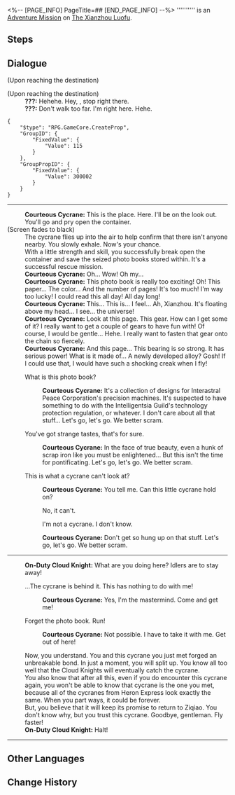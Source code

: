 <%-- [PAGE_INFO]
PageTitle=##
[END_PAGE_INFO] --%>
{{Stub|Dialogue.}}
{{Mission Infobox
|id            = 4040203
|title         = 
|image         = <!--Mission .png-->
|type          = Adventure
|event_name    = 
|chapter       = 
|requirements  = {{cx}}<!--Hidden Mission ID 4040202--> completed
|summary       = <!--official mission summary from Fate's Atlas-->
|characters    = Courteous Cycrane; On-Duty Cloud Knight; Trailblazer
|startLocation = [[The Xianzhou Luofu]] - [[Cloudford]]
|world         = The Xianzhou Luofu
|area          = Cloudford
|prev          = 
|next          = 
|rewards       = Adventure Log*2; Strale*10
}}
'''''''''' is an [[Adventure Mission]] on [[The Xianzhou Luofu]].

==Steps==


<!--
==Gameplay Notes==

--><!--
==Trial Character==

-->
==Dialogue==
{{Stub Dialogue}}
;(Upon reaching the destination)

;(Upon reaching the destination)
:'''???:''' Hehehe. Hey, {{MC|f=beautiful|m=handsome}}, stop right there.
:'''???:''' Don't walk too far. I'm right here. Hehe.
<pre>{
	"$type": "RPG.GameCore.CreateProp",
	"GroupID": {
		"FixedValue": {
			"Value": 115
		}
	},
	"GroupPropID": {
		"FixedValue": {
			"Value": 300002
		}
	}
}</pre>
----
:'''Courteous Cycrane:''' This is the place. Here. I'll be on the look out. You'll go and pry open the container.
;(Screen fades to black)
:The cycrane flies up into the air to help confirm that there isn't anyone nearby. You slowly exhale. Now's your chance.
:With a little strength and skill, you successfully break open the container and save the seized photo books stored within. It's a successful rescue mission.
:'''Courteous Cycrane:''' Oh... Wow! Oh my...
:'''Courteous Cycrane:''' This photo book is really too exciting! Oh! This paper... The color... And the number of pages! It's too much! I'm way too lucky! I could read this all day! All day long!
:'''Courteous Cycrane:''' This... This is... I feel... Ah, Xianzhou. It's floating above my head... I see... the universe!
:'''Courteous Cycrane:''' Look at this page. This gear. How can I get some of it? I really want to get a couple of gears to have fun with! Of course, I would be gentle... Hehe. I really want to fasten that gear onto the chain so fiercely.
:'''Courteous Cycrane:''' And this page... This bearing is so strong. It has serious power! What is it made of... A newly developed alloy? Gosh! If I could use that, I would have such a shocking creak when I fly!
:{{DIcon|Arrow}} What is this photo book?
::'''Courteous Cycrane:''' It's a collection of designs for Interastral Peace Corporation's precision machines. It's suspected to have something to do with the Intelligentsia Guild's technology protection regulation, or whatever. I don't care about all that stuff... Let's go, let's go. We better scram.
:{{DIcon|Arrow}} You've got strange tastes, that's for sure.
::'''Courteous Cycrane:''' In the face of true beauty, even a hunk of scrap iron like you must be enlightened... But this isn't the time for pontificating. Let's go, let's go. We better scram.
:{{DIcon|Arrow}} This is what a cycrane can't look at?
::'''Courteous Cycrane:''' You tell me. Can this little cycrane hold on?
::{{DIcon|Arrow}} No, it can't.
::{{DIcon|Arrow}} I'm not a cycrane. I don't know.
::'''Courteous Cycrane:''' Don't get so hung up on that stuff. Let's go, let's go. We better scram.
----
:'''On-Duty Cloud Knight:''' What are you doing here? Idlers are to stay away!
:{{DIcon|Arrow}} ...The cycrane is behind it. This has nothing to do with me!
::'''Courteous Cycrane:''' Yes, I'm the mastermind. Come and get me!
:{{DIcon|Arrow}} Forget the photo book. Run!
::'''Courteous Cycrane:''' Not possible. I have to take it with me. Get out of here!
:Now, you understand. You and this cycrane you just met forged an unbreakable bond. In just a moment, you will split up. You know all too well that the Cloud Knights will eventually catch the cycrane.
:You also know that after all this, even if you do encounter this cycrane again, you won't be able to know that cycrane is the one you met, because all of the cycranes from Heron Express look exactly the same. When you part ways, it could be forever.
:But, you believe that it will keep its promise to return to Ziqiao. You don't know why, but you trust this cycrane. Goodbye, gentleman. Fly faster!
:'''On-Duty Cloud Knight:''' Halt!
----
{{Dialogue End}}

==Other Languages==
{{Other Languages
|en   = 
|zhs  = 
|zht  = 
|ja   = 
|ko   = 
|es   = 
|fr   = 
|ru   = 
|th   = 
|vi   = 
|de   = 
|id   = 
|pt   = 
}}

==Change History==
{{Change History|1.0}}
